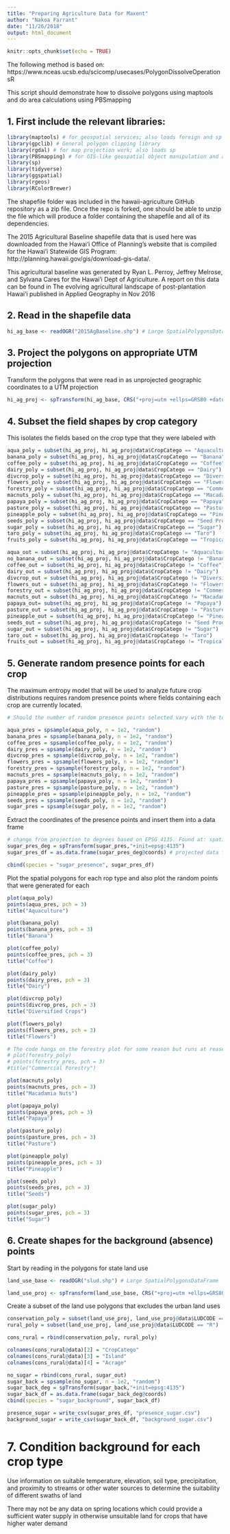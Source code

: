 ```yaml
---
title: "Preparing Agriculture Data for Maxent"
author: "Nakoa Farrant"
date: "11/26/2018"
output: html_document
---
```



```r
knitr::opts_chunk$set(echo = TRUE)
```

The following method is based on: https://www.nceas.ucsb.edu/scicomp/usecases/PolygonDissolveOperationsR

This script should demonstrate how to dissolve polygons using maptools and do area calculations using PBSmapping

## 1. First include the relevant libraries:

```r
library(maptools) # for geospatial services; also loads foreign and sp packages
library(gpclib) # General polygon clipping library
library(rgdal) # for map projection work; also loads sp
library(PBSmapping) # for GIS-like geospatial object manipulation and analysis including poly
library(sp)
library(tidyverse)
library(ggspatial)
library(rgeos)
library(RColorBrewer)
```

The shapefile folder was included in the hawaii-agriculture GitHub repository as a zip file. Once the repo is forked, one should be able to unzip the file which will produce a folder containing the shapefile and all of its dependencies. 

The 2015 Agricultural Baseline shapefile data that is used here was downloaded from the Hawai‘i Office of Planning's website that is compiled for the Hawai'i Statewide GIS Program: http://planning.hawaii.gov/gis/download-gis-data/. 

This agricultural baseline was generated by Ryan L. Perroy, Jeffrey Melrose, and Sylvana Cares for the Hawai'i Dept of Agriculture. A report on this data can be found in The evolving agricultural landscape of post-plantation Hawai‘i published in Applied Geography in Nov 2016


## 2. Read in the shapefile data
```r
hi_ag_base <- readOGR("2015AgBaseline.shp") # Large SpatialPolygonsDataFrame
```

## 3. Project the polygons on appropriate UTM projection
Transform the polygons that were read in as unprojected geographic coordinates to a UTM projection
```r
hi_ag_proj <- spTransform(hi_ag_base, CRS("+proj=utm +ellps=GRS80 +datum=NAD83"))
```

## 4. Subset the field shapes by crop category

This isolates the fields based on the crop type that they were labeled with

```r
aqua_poly = subset(hi_ag_proj, hi_ag_proj@data$CropCatego == "Aquaculture")
banana_poly = subset(hi_ag_proj, hi_ag_proj@data$CropCatego == "Banana")
coffee_poly = subset(hi_ag_proj, hi_ag_proj@data$CropCatego == "Coffee")
dairy_poly = subset(hi_ag_proj, hi_ag_proj@data$CropCatego == "Dairy")
divcrop_poly = subset(hi_ag_proj, hi_ag_proj@data$CropCatego == "Diversified Crop")
flowers_poly = subset(hi_ag_proj, hi_ag_proj@data$CropCatego == "Flowers / Foliage / Landscape")
forestry_poly = subset(hi_ag_proj, hi_ag_proj@data$CropCatego == "Commercial Forestry")
macnuts_poly = subset(hi_ag_proj, hi_ag_proj@data$CropCatego == "Macadamia Nuts")
papaya_poly = subset(hi_ag_proj, hi_ag_proj@data$CropCatego == "Papaya")
pasture_poly = subset(hi_ag_proj, hi_ag_proj@data$CropCatego == "Pasture")
pineapple_poly = subset(hi_ag_proj, hi_ag_proj@data$CropCatego == "Pineapple")
seeds_poly = subset(hi_ag_proj, hi_ag_proj@data$CropCatego == "Seed Production")
sugar_poly = subset(hi_ag_proj, hi_ag_proj@data$CropCatego == "Sugar")
taro_poly = subset(hi_ag_proj, hi_ag_proj@data$CropCatego == "Taro")
fruits_poly = subset(hi_ag_proj, hi_ag_proj@data$CropCatego == "Tropical Fruits")

```

```r
aqua_out = subset(hi_ag_proj, hi_ag_proj@data$CropCatego != "Aquaculture")
no_banana_out = subset(hi_ag_proj, hi_ag_proj@data$CropCatego != "Banana")
coffee_out = subset(hi_ag_proj, hi_ag_proj@data$CropCatego != "Coffee")
dairy_out = subset(hi_ag_proj, hi_ag_proj@data$CropCatego != "Dairy")
divcrop_out = subset(hi_ag_proj, hi_ag_proj@data$CropCatego != "Diversified Crop")
flowers_out = subset(hi_ag_proj, hi_ag_proj@data$CropCatego != "Flowers / Foliage / Landscape")
forestry_out = subset(hi_ag_proj, hi_ag_proj@data$CropCatego != "Commercial Forestry")
macnuts_out = subset(hi_ag_proj, hi_ag_proj@data$CropCatego != "Macadamia Nuts")
papaya_out= subset(hi_ag_proj, hi_ag_proj@data$CropCatego != "Papaya")
pasture_out = subset(hi_ag_proj, hi_ag_proj@data$CropCatego != "Pasture")
pineapple_out = subset(hi_ag_proj, hi_ag_proj@data$CropCatego != "Pineapple")
seeds_out = subset(hi_ag_proj, hi_ag_proj@data$CropCatego != "Seed Production")
sugar_out = subset(hi_ag_proj, hi_ag_proj@data$CropCatego != "Sugar")
taro_out = subset(hi_ag_proj, hi_ag_proj@data$CropCatego != "Taro")
fruits_out = subset(hi_ag_proj, hi_ag_proj@data$CropCatego != "Tropical Fruits")


```


## 5. Generate random presence points for each crop

The maximum entropy model that will be used to analyze future crop distributions requires random presence points where fields containing each crop are currently located. 

```r
# Should the number of random presence points selected vary with the total area of each crop type? 

aqua_pres = spsample(aqua_poly, n = 1e2, "random")
banana_pres = spsample(banana_poly, n = 1e2, "random")
coffee_pres = spsample(coffee_poly, n = 1e2, "random")
dairy_pres = spsample(dairy_poly, n = 1e2, "random")
divcrop_pres = spsample(divcrop_poly, n = 1e2, "random")
flowers_pres = spsample(flowers_poly, n = 1e2, "random")
forestry_pres = spsample(forestry_poly, n = 1e2, "random")
macnuts_pres = spsample(macnuts_poly, n = 1e2, "random")
papaya_pres = spsample(papaya_poly, n = 1e2, "random")
pasture_pres = spsample(pasture_poly, n = 1e2, "random")
pineapple_pres = spsample(pineapple_poly, n = 1e2, "random")
seeds_pres = spsample(seeds_poly, n = 1e2, "random")
sugar_pres = spsample(sugar_poly, n = 1e2, "random")


```

Extract the coordinates of the presence points and insert them into a data frame
```r
# change from projection to degrees based on EPSG 4135. Found at: spatialreference.org/ref/epsg/4135/
sugar_pres_deg = spTransform(sugar_pres,"+init=epsg:4135") 
sugar_pres_df = as.data.frame(sugar_pres_deg@coords) # projected data frame already in meters

cbind(species = "sugar_presence", sugar_pres_df)
```

Plot the spatial polygons for each rop type and also plot the random points that were generated for each 


```r
plot(aqua_poly)
points(aqua_pres, pch = 3)
title("Aquaculture")

plot(banana_poly)
points(banana_pres, pch = 3)
title("Banana")

plot(coffee_poly)
points(coffee_pres, pch = 3)
title("Coffee")

plot(dairy_poly)
points(dairy_pres, pch = 3)
title("Dairy")

plot(divcrop_poly)
points(divcrop_pres, pch = 3)
title("Diversified Crops")

plot(flowers_poly)
points(flowers_pres, pch = 3)
title("Flowers")

# The code hangs on the forestry plot for some reason but runs at reasonable speed for all other crop types
# plot(forestry_poly)
# points(forestry_pres, pch = 3)
#title("Commercial Forestry")

plot(macnuts_poly)
points(macnuts_pres, pch = 3)
title("Macadamia Nuts")

plot(papaya_poly)
points(papaya_pres, pch = 3)
title("Papaya")

plot(pasture_poly)
points(pasture_pres, pch = 3)
title("Pasture")

plot(pineapple_poly)
points(pineapple_pres, pch = 3)
title("Pineapple")

plot(seeds_poly)
points(seeds_pres, pch = 3)
title("Seeds")

plot(sugar_poly)
points(sugar_pres, pch = 3)
title("Sugar")

```

## 6. Create shapes for the background (absence) points

Start by reading in the polygons for state land use
```r
land_use_base <- readOGR("slud.shp") # Large SpatialPolygonsDataFrame

land_use_proj <- spTransform(land_use_base, CRS("+proj=utm +ellps=GRS80 +datum=NAD83"))
```

Create a subset of the land use polygons that excludes the urban land uses 
```r
conservation_poly = subset(land_use_proj, land_use_proj@data$LUDCODE == "C")
rural_poly = subset(land_use_proj, land_use_proj@data$LUDCODE == "R")

cons_rural = rbind(conservation_poly, rural_poly)

```

```r
colnames(cons_rural@data)[2] = "CropCatego"
colnames(cons_rural@data)[3] = "Island"
colnames(cons_rural@data)[4] = "Acrage"

```


```r
no_sugar = rbind(cons_rural, sugar_out)
sugar_back = spsample(no_sugar, n = 1e2, "random")
sugar_back_deg = spTransform(sugar_back,"+init=epsg:4135")
sugar_back_df = as.data.frame(sugar_back_deg@coords)
cbind(species = "sugar_background", sugar_back_df)
```

```r
presence_sugar = write_csv(sugar_pres_df, "presence_sugar.csv")
background_sugar = write_csv(sugar_back_df, "background_sugar.csv")
```


# 7. Condition background for each crop type

Use information on suitable temperature, elevation, soil type, precipitation, and proximity to streams or other water sources to determine the suitability of different swaths of land

There may not be any data on spring locations which could provide a sufficient water supply in otherwise unsuitable land for crops that have higher water demand
